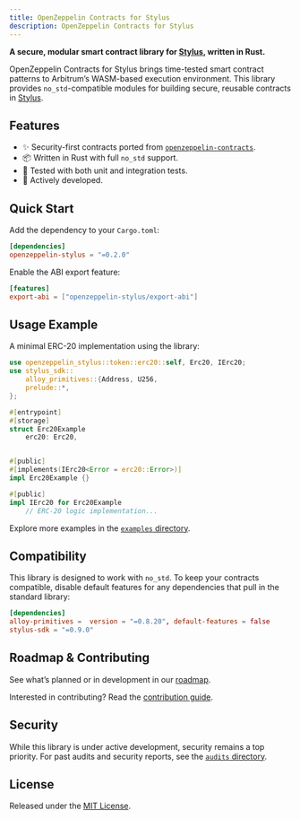 ```yaml
---
title: OpenZeppelin Contracts for Stylus
description: OpenZeppelin Contracts for Stylus
---
```


**A secure, modular smart contract library for [Stylus](https://docs.arbitrum.io/stylus/gentle-introduction), written in Rust.**

OpenZeppelin Contracts for Stylus brings time-tested smart contract patterns to Arbitrum’s WASM-based execution environment. This library provides `no_std`-compatible modules for building secure, reusable contracts in [Stylus](https://docs.arbitrum.io/stylus/gentle-introduction).

## Features

* ✨ Security-first contracts ported from [`openzeppelin-contracts`](https://github.com/OpenZeppelin/openzeppelin-contracts).
* 📦 Written in Rust with full `no_std` support.
* 🧪 Tested with both unit and integration tests.
* 🚧 Actively developed.

## Quick Start

Add the dependency to your `Cargo.toml`:

```toml
[dependencies]
openzeppelin-stylus = "=0.2.0"
```

Enable the ABI export feature:

```toml
[features]
export-abi = ["openzeppelin-stylus/export-abi"]
```

## Usage Example

A minimal ERC-20 implementation using the library:

```rust
use openzeppelin_stylus::token::erc20::self, Erc20, IErc20;
use stylus_sdk::
    alloy_primitives::{Address, U256,
    prelude::*,
};

#[entrypoint]
#[storage]
struct Erc20Example 
    erc20: Erc20,


#[public]
#[implements(IErc20<Error = erc20::Error>)]
impl Erc20Example {}

#[public]
impl IErc20 for Erc20Example 
    // ERC-20 logic implementation...

```

Explore more examples in the [`examples` directory](https://github.com/OpenZeppelin/rust-contracts-stylus/tree/main/examples).

## Compatibility

This library is designed to work with `no_std`. To keep your contracts compatible, disable default features for any dependencies that pull in the standard library:

```toml
[dependencies]
alloy-primitives =  version = "=0.8.20", default-features = false 
stylus-sdk = "=0.9.0"
```

## Roadmap & Contributing

See what’s planned or in development in our [roadmap](https://github.com/orgs/OpenZeppelin/projects/35).

Interested in contributing? Read the [contribution guide](https://github.com/OpenZeppelin/rust-contracts-stylus/blob/main/CONTRIBUTING.md).

## Security

While this library is under active development, security remains a top priority. For past audits and security reports, see the [`audits` directory](https://github.com/OpenZeppelin/rust-contracts-stylus/tree/main/audits).

## License

Released under the [MIT License](https://github.com/OpenZeppelin/rust-contracts-stylus/blob/main/LICENSE).
